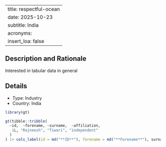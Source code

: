 
---
title: respectful-ocean
date: 2025-10-23
subtitle: India
acronyms:
  insert_loa: false
---

## Description and Rationale

Interested in tabular data in general

## Details

* Type: Industry
* Country: India

```r
library(gt)

gt(tibble::tribble(
  ~id,  ~forename, ~surname,  ~affiliation,
   1L, "Rajneesh", "Tiwari", "independent"
  )
) |> cols_label(id = md("**ID**"), forename = md("**Forename**"), surname ~ md("**Surname**"), affiliation ~ md("**Affiliation**"))
```
